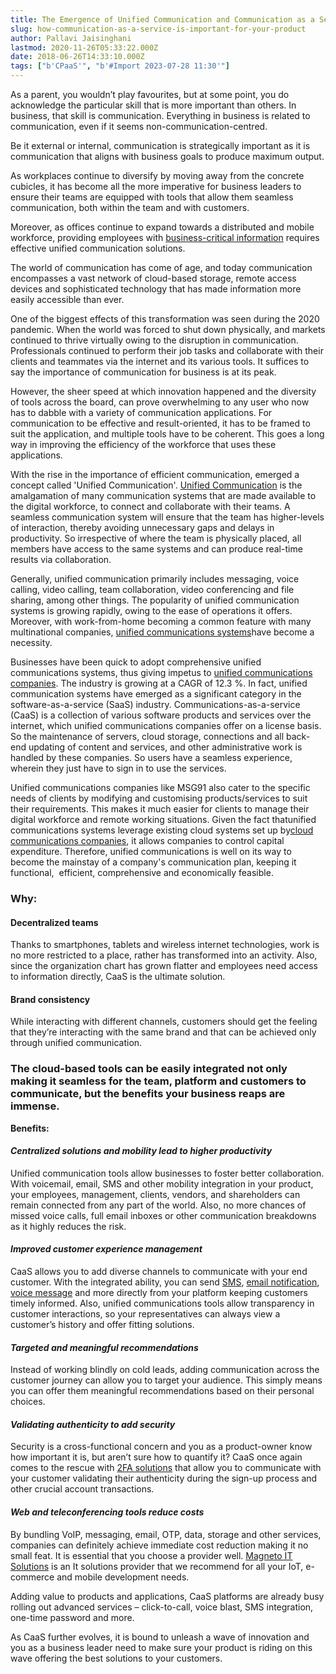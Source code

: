 ```yaml
---
title: The Emergence of Unified Communication and Communication as a Service
slug: how-communication-as-a-service-is-important-for-your-product
author: Pallavi Jaisinghani
lastmod: 2020-11-26T05:33:22.000Z
date: 2018-06-26T14:33:10.000Z
tags: ["b'CPaaS'", "b'#Import 2023-07-28 11:30'"]
---
```


  


As a parent, you wouldn’t play favourites, but at some point, you do acknowledge the particular skill that is more important than others. In business, that skill is communication. Everything in business is related to communication, even if it seems non-communication-centred.

Be it external or internal, communication is strategically important as it is communication that aligns with business goals to produce maximum output.

As workplaces continue to diversify by moving away from the concrete cubicles, it has become all the more imperative for business leaders to ensure their teams are equipped with tools that allow them seamless communication, both within the team and with customers.

Moreover, as offices continue to expand towards a distributed and mobile workforce, providing employees with [business-critical information](https://msg91.com/) requires effective unified communication solutions.

The world of communication has come of age, and today communication encompasses a vast network of cloud-based storage, remote access devices and sophisticated technology that has made information more easily accessible than ever.   


One of the biggest effects of this transformation was seen during the 2020 pandemic. When the world was forced to shut down physically, and markets continued to thrive virtually owing to the disruption in communication. Professionals continued to perform their job tasks and collaborate with their clients and teammates via the internet and its various tools. It suffices to say the importance of communication for business is at its peak.   


However, the sheer speed at which innovation happened and the diversity of tools across the board, can prove overwhelming to any user who now has to dabble with a variety of communication applications. For communication to be effective and result-oriented, it has to be framed to suit the application, and multiple tools have to be coherent. This goes a long way in improving the efficiency of the workforce that uses these applications.  


With the rise in the importance of efficient communication, emerged a concept called 'Unified Communication'. [Unified Communication](https://msg91.com/in/rich-communication-services/) is the amalgamation of many communication systems that are made available to the digital workforce, to connect and collaborate with their teams. A seamless communication system will ensure that the team has higher-levels of interaction, thereby avoiding unnecessary gaps and delays in productivity. So irrespective of where the team is physically placed, all members have access to the same systems and can produce real-time results via collaboration.   


Generally, unified communication primarily includes messaging, voice calling, video calling, team collaboration, video conferencing and file sharing, among other things. The popularity of unified communication systems is growing rapidly, owing to the ease of operations it offers. Moreover, with work-from-home becoming a common feature with many multinational companies, [unified communications systems](https://msg91.com/in/rich-communication-services/)have become a necessity.  


Businesses have been quick to adopt comprehensive unified communications systems, thus giving impetus to [unified communications companies](https://msg91.com/in/). The industry is growing at a CAGR of 12.3 %. In fact, unified communication systems have emerged as a significant category in the software-as-a-service (SaaS) industry. Communications-as-a-service (CaaS) is a collection of various software products and services over the internet, which unified communications companies offer on a license basis. So the maintenance of servers, cloud storage, connections and all back-end updating of content and services, and other administrative work is handled by these companies. So users have a seamless experience, wherein they just have to sign in to use the services.   


Unified communications companies like MSG91 also cater to the specific needs of clients by modifying and customising products/services to suit their requirements. This makes it much easier for clients to manage their digital workforce and remote working situations. Given the fact thatunified communications systems leverage existing cloud systems set up by[cloud communications companies](https://msg91.com/in/), it allows companies to control capital expenditure. Therefore, unified communications is well on its way to become the mainstay of a company's communication plan, keeping it functional,  efficient, comprehensive and economically feasible.    


### **Why:**

#### **Decentralized teams**

Thanks to smartphones, tablets and wireless internet technologies, work is no more restricted to a place, rather has transformed into an activity. Also, since the organization chart has grown flatter and employees need access to information directly, CaaS is the ultimate solution.

#### **Brand consistency**

While interacting with different channels, customers should get the feeling that they’re interacting with the same brand and that can be achieved only through unified communication.

### The cloud-based tools can be easily integrated not only making it seamless for the team, platform and customers to communicate, but the benefits your business reaps are immense.

**Benefits:**

#### ***Centralized solutions and mobility lead to higher productivity***

Unified communication tools allow businesses to foster better collaboration. With voicemail, email, SMS and other mobility integration in your product, your employees, management, clients, vendors, and shareholders can remain connected from any part of the world. Also, no more chances of missed voice calls, full email inboxes or other communication breakdowns as it highly reduces the risk.

#### ***Improved customer experience management***

CaaS allows you to add diverse channels to communicate with your end customer. With the integrated ability, you can send [SMS](https://msg91.com/in/transactional-sms/), [email notification](https://msg91.com/in/transactional-email/), [voice message](https://msg91.com/in/voice-call-api/) and more directly from your platform keeping customers timely informed. Also, unified communications tools allow transparency in customer interactions, so your representatives can always view a customer’s history and offer fitting solutions.

#### ***Targeted and meaningful recommendations***

Instead of working blindly on cold leads, adding communication across the customer journey can allow you to target your audience. This simply means you can offer them meaningful recommendations based on their personal choices.

#### ***Validating authenticity to add security***

Security is a cross-functional concern and you as a product-owner know how important it is, but aren’t sure how to quantify it? CaaS once again comes to the rescue with [2FA solutions](https://msg91.com/send-otp/) that allow you to communicate with your customer validating their authenticity during the sign-up process and other crucial account transactions.

#### ***Web and teleconferencing tools reduce costs***

By bundling VoIP, messaging, email, OTP, data, storage and other services, companies can definitely achieve immediate cost reduction making it no small feat. It is essential that you choose a provider well. [Magneto IT Solutions](https://magnetoitsolutions.com/) is an It solutions provider that we recommend for all your IoT, e-commerce and mobile development needs.

Adding value to products and applications, CaaS platforms are already busy rolling out advanced services – click-to-call, voice blast, SMS integration, one-time password and more.

As CaaS further evolves, it is bound to unleash a wave of innovation and you as a business leader need to make sure your product is riding on this wave offering the best solutions to your customers.

  


